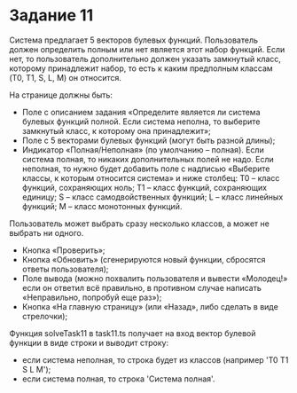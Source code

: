 # Задание 11

Система предлагает 5 векторов булевых функций. Пользователь должен определить полным или нет является этот набор функций. Если нет, то пользователь дополнительно должен указать замкнутый класс, которому принадлежит набор, то есть к каким предполным классам (T0, T1, S, L, M) он относится.

На странице должны быть:

-	Поле с описанием задания «Определите является ли система булевых функций полной. Если система неполна, то выберите замкнутый класс, к которому она принадлежит»;
-	Поле с 5 векторами булевых функций (могут быть разной длины);
-	Индикатор «Полная/Неполная» (по умолчанию – полная). Если система полная, то никаких дополнительных полей не надо. Если неполная, то нужно будет добавить поле с надписью «Выберите классы, к которым относится система» и ниже столбец:
    T0 – класс функций, сохраняющих ноль;
    T1 – класс функций, сохраняющих единицу;
    S – класс самодвойственных функций;
    L – класс линейных функций;
    M – класс монотонных функций.

Пользователь может выбрать сразу несколько классов, а может не выбрать ни одного.

-	Кнопка «Проверить»;
-	Кнопка «Обновить» (сгенерируются новый функции, сбросятся ответы пользователя);
-	Поле вывода (можно похвалить пользователя и вывести «Молодец!» если он ответил всё правильно, в противном случае написать «Неправильно, попробуй еще раз»);
-	Кнопка «На главную страницу» (или «Назад», либо сделать в виде стрелочки);

Функция solveTask11 в task11.ts получает на вход вектор булевой функции в виде строки и выводит строку:

- если система неполная, то строка будет из классов (например 'T0 T1 S L M');
- если система полная, то строка 'Система полная'.


